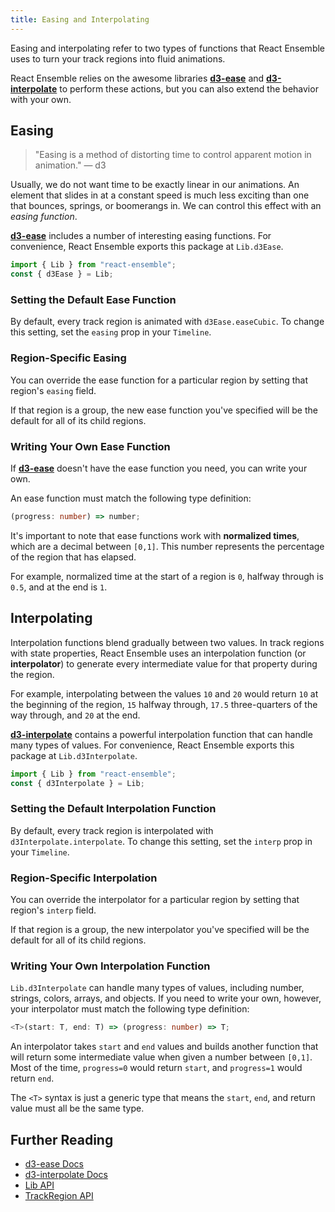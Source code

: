 ```yaml
---
title: Easing and Interpolating
---
```


Easing and interpolating refer to two types of functions that React Ensemble uses to turn your track regions into fluid animations.

React Ensemble relies on the awesome libraries [**d3-ease**](https://github.com/d3/d3-ease) and [**d3-interpolate**](https://github.com/d3/d3-interpolate) to perform these actions, but you can also extend the behavior with your own.

## Easing

> "Easing is a method of distorting time to control apparent motion in animation." — d3

Usually, we do not want time to be exactly linear in our animations.
An element that slides in at a constant speed is much less exciting than one that bounces, springs, or boomerangs in.
We can control this effect with an _easing function_.

[**d3-ease**](https://github.com/d3/d3-ease) includes a number of interesting easing functions.
For convenience, React Ensemble exports this package at `Lib.d3Ease`.

```js
import { Lib } from "react-ensemble";
const { d3Ease } = Lib;
```

### Setting the Default Ease Function

By default, every track region is animated with `d3Ease.easeCubic`. To change this setting, set the `easing` prop in your `Timeline`.


<TrackLevelEasing />

### Region-Specific Easing

You can override the ease function for a particular region by setting that region's `easing` field.

If that region is a group, the new ease function you've specified will be the default for all of its child regions.

### Writing Your Own Ease Function

If [**d3-ease**](https://github.com/d3/d3-ease) doesn't have the ease function you need, you can write your own.

An ease function must match the following type definition:

```ts
(progress: number) => number;
```

It's important to note that ease functions work with **normalized times**, which are a decimal between `[0,1]`.
This number represents the percentage of the region that has elapsed.

For example, normalized time at the start of a region is `0`, halfway through is `0.5`, and at the end is `1`.

## Interpolating

Interpolation functions blend gradually between two values.
In track regions with state properties, React Ensemble uses an interpolation function (or **interpolator**) to generate every intermediate value for that property during the region.

For example, interpolating between the values `10` and `20` would return `10` at the beginning of the region, `15` halfway through, `17.5` three-quarters of the way through, and `20` at the end.

[**d3-interpolate**](https://github.com/d3/d3-interpolate) contains a powerful interpolation function that can handle many types of values.
For convenience, React Ensemble exports this package at `Lib.d3Interpolate`.

```js
import { Lib } from "react-ensemble";
const { d3Interpolate } = Lib;
```

### Setting the Default Interpolation Function

By default, every track region is interpolated with `d3Interpolate.interpolate`. To change this setting, set the `interp` prop in your `Timeline`.

### Region-Specific Interpolation

You can override the interpolator for a particular region by setting that region's `interp` field.

If that region is a group, the new interpolator you've specified will be the default for all of its child regions.

### Writing Your Own Interpolation Function

`Lib.d3Interpolate` can handle many types of values, including number, strings, colors, arrays, and objects. If you need to write your own, however, your interpolator must match the following type definition:

```ts
<T>(start: T, end: T) => (progress: number) => T;
```

An interpolator takes `start` and `end` values and builds another function that will return some intermediate value when given a number between `[0,1]`.
Most of the time, `progress=0` would return `start`, and `progress=1` would return `end`.

The `<T>` syntax is just a generic type that means the `start`, `end`, and return value must all be the same type.

## Further Reading

- [d3-ease Docs](https://github.com/d3/d3-ease)
- [d3-interpolate Docs](https://github.com/d3/d3-interpolate)
- [Lib API](/docs/api/lib)
- [TrackRegion API](/docs/api/types#trackregion)
